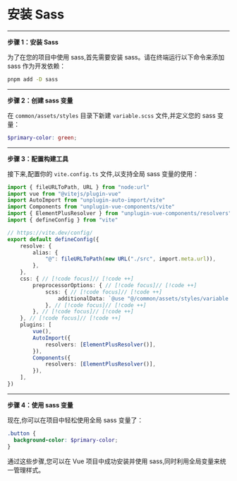 # 安装 Sass

----

**步骤 1：安装 Sass**

为了在您的项目中使用 sass,首先需要安装 sass。请在终端运行以下命令来添加 sass 作为开发依赖：

```bash
pnpm add -D sass
```

-----

**步骤 2：创建 sass 变量**

在 `common/assets/styles` 目录下新建 `variable.scss` 文件,并定义您的 sass 变量：

```scss
$primary-color: green;
```

----

**步骤 3：配置构建工具**

接下来,配置你的 `vite.config.ts` 文件,以支持全局 sass 变量的使用：

```ts
import { fileURLToPath, URL } from "node:url"
import vue from "@vitejs/plugin-vue"
import AutoImport from "unplugin-auto-import/vite"
import Components from "unplugin-vue-components/vite"
import { ElementPlusResolver } from "unplugin-vue-components/resolvers"
import { defineConfig } from "vite"

// https://vite.dev/config/
export default defineConfig({
	resolve: {
		alias: {
			"@": fileURLToPath(new URL("./src", import.meta.url)),
		},
	},
	css: { // [!code focus]// [!code ++]
		preprocessorOptions: { // [!code focus]// [!code ++]
			scss: { // [!code focus]// [!code ++]
				additionalData: `@use "@/common/assets/styles/variable.scss" as *;`, // [!code focus]// [!code ++]
			}, // [!code focus]// [!code ++]
		}, // [!code focus]// [!code ++]
	}, // [!code focus]// [!code ++]
	plugins: [
		vue(),
		AutoImport({
			resolvers: [ElementPlusResolver()],
		}),
		Components({
			resolvers: [ElementPlusResolver()],
		}),
	],
})
```

----

**步骤 4：使用 sass 变量**

现在,你可以在项目中轻松使用全局 sass 变量了：

```scss
.button {
  background-color: $primary-color;
}
```

通过这些步骤,您可以在 Vue 项目中成功安装并使用 sass,同时利用全局变量来统一管理样式。